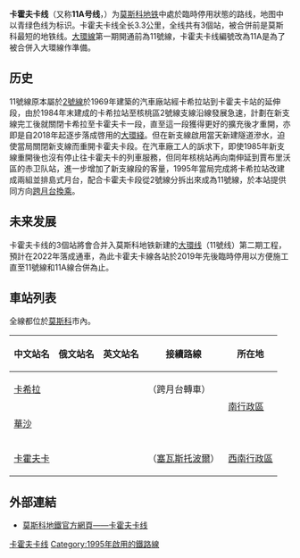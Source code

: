 {{distinguish|大环线}}
{{Infobox rail line
|name = {{MOSMETRO-bull|11A|text=1}}
|image =Line 11A (Moscow).svg
|image_width = 325
|caption = 
|type = [[地鐵|地鐵]]
|system = [[莫斯科地鐵|莫斯科地鐵]]
|status = 停運中
|locale = [[莫斯科|莫斯科]]
|start = [[華沙站_(莫斯科地鐵)|華沙站]]
|end = [[卡希拉站|卡希拉站]]
|stations = 2個
|daily_ridership =
|open = 1969年8月11日
|close = 2019年10月26日
|owner = 莫斯科地鐵
|operator = 莫斯科地鐵
|character = 地下
|stock = {{link-en|81-717/714|81-717/714}}、{{link-en|81-720/721|81-720/721}}
|linelength_km = 3.3
|tracklength = 
|tracks = 
|gauge = {{RailGauge|1520mm|lk=on}}
|electrification = [[第三軌供電|第三軌供電]]
|speed = 
|elevation = 
|map = {{莫斯科地鐵RDT/卡霍夫卡線}}
|map_state =
}}

'''卡霍夫卡线'''（又称'''11A号线'''，{{lang-ru|Кахо́вская ли́ния|Kakhovskaya liniya}}）为[[莫斯科地铁|莫斯科地铁]]中處於臨時停用狀態的路线，地图中以青绿色线为标识。卡霍夫卡线全长3.3公里，全线共有3個站，被合併前是莫斯科最短的地铁线。[[大環線|大環線]]第一期開通前為11號線，卡霍夫卡线編號改為11A是為了被合併入大環線作準備。

==历史==
11號線原本屬於[[莫斯科河畔线|2號線]]於1969年建築的汽車廠站經卡希拉站到卡霍夫卡站的延伸段，由於1984年末建成的卡希拉站至核桃區2號線支線沿線發展急速，計劃在新支線完工後就關閉卡希拉至卡霍夫卡一段，直至這一段獲得更好的擴充後才重開，亦即是自2018年起逐步落成啓用的[[大環綫|大環綫]]。但在新支線啟用當天新建隧道滲水，迫使當局關閉新支線而重開卡霍夫卡段。在汽車廠工人的訴求下，即使1985年新支線重開後也沒有停止往卡霍夫卡的列車服務，但同年核桃站再向南伸延到賈布里沃區的赤卫队站，進一步增加了新支線段的客量，1995年當局完成將卡希拉站改建成兩組並排島式月台，配合卡霍夫卡段從2號線分拆出來成為11號線，於本站提供同方向[[跨月台換乘|跨月台換乘]]。

==未来发展==
卡霍夫卡线的3個站將會合并入莫斯科地铁新建的[[大環线|大環线]]（11號线）第二期工程，預計在2022年落成通車，為此卡霍夫卡線各站於2019年先後臨時停用以方便施工直至11號線和11A線合併為止。

== 車站列表 ==
全線都位於[[莫斯科|莫斯科]]市內。
{| class=wikitable
|-
!中文站名
!俄文站名
!英文站名
!接續路線
!所在地
|-style="border-top:solid 3px #79CDCD;"
|[[卡希拉站|卡希拉]]
|{{lang|ru|Каширская}}
|{{lang|en|Kashirskaya}}
|{{MOSMETRO-bull|2|text=2}}（跨月台轉車）
|rowspan=2|[[南行政區_(莫斯科)|南行政區]]
|-
|[[華沙站_(莫斯科地鐵)|華沙]]
|{{lang|ru|Варшавская}}
|{{lang|en|Varshavskaya}}
|
|-
|[[卡霍夫卡站|卡霍夫卡]]
|{{lang|ru|Каховская}}
|{{lang|en|Kakhovskaya}}
|{{MOSMETRO-bull|9|text=9}}（[[塞瓦斯托波爾站|塞瓦斯托波爾]]）
|[[西南行政區_(莫斯科)|西南行政區]]
|}

== 外部連結 ==
* {{ru icon}}[https://web.archive.org/web/20110926153951/http://old.mosmetro.ru/pages/page_5.php?id_page=51 莫斯科地鐵官方網頁——卡霍夫卡线]
{{卡霍夫卡線}}
{{莫斯科大環線}}
{{莫斯科地铁}}

[[Category:卡霍夫卡线|]]
[[Category:1995年啟用的鐵路線|Category:1995年啟用的鐵路線]]